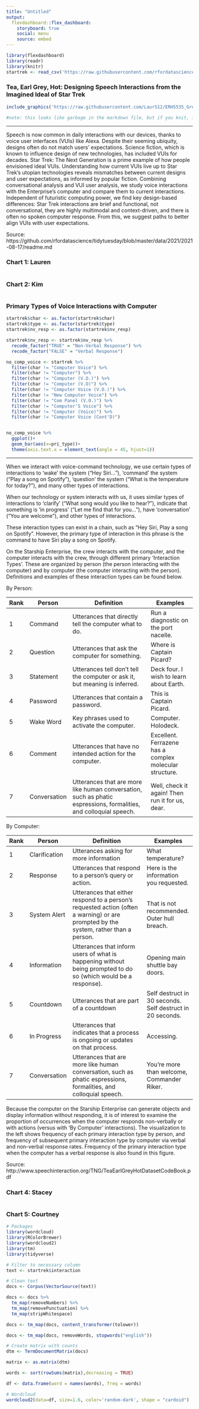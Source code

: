 ```yaml
---
title: "Untitled"
output: 
  flexdashboard::flex_dashboard:
    storyboard: true
    social: menu
    source: embed
---
```


```r
library(flexdashboard)
library(readr)
library(knitr)
startrek <- read_csv('https://raw.githubusercontent.com/rfordatascience/tidytuesday/master/data/2021/2021-08-17/computer.csv')

```


### Tea, Earl Grey, Hot: Designing Speech Interactions from the Imagined Ideal of Star Trek

```r
include_graphics('https://raw.githubusercontent.com/LaurS12/ERHS535_Group_Project/main/Images/data_description.png')

#note: this looks like garbage in the markdown file, but if you knit, it shows up correct.
```

***

Speech is now common in daily interactions with our devices, thanks to voice user interfaces (VUIs) like Alexa. Despite their seeming ubiquity, designs often do not match users’ expectations. Science fiction, which is known to influence design of new technologies, has included VUIs for decades. Star Trek: The Next Generation is a prime example of how people envisioned ideal VUIs. Understanding how current VUIs live up to Star Trek’s utopian technologies reveals mismatches between current designs and user expectations, as informed by popular fiction. Combining conversational analysis and VUI user analysis, we study voice interactions with the Enterprise’s computer and compare them to current interactions. Independent of futuristic computing power, we find key design-based differences: Star Trek interactions are brief and functional, not conversational, they are highly multimodal and context-driven, and there is often no spoken computer response. From this, we suggest paths to better align VUIs with user expectations.

Source: https://github.com/rfordatascience/tidytuesday/blob/master/data/2021/2021-08-17/readme.md


### Chart 1: Lauren

```r

```

### Chart 2: Kim

```r

```

### Primary Types of Voice Interactions with Computer

```r
startrek$char <- as.factor(startrek$char)
startrek$type <- as.factor(startrek$type)
startrek$nv_resp <- as.factor(startrek$nv_resp)

startrek$nv_resp <- startrek$nv_resp %>% 
  recode_factor("TRUE" = "Non-Verbal Response") %>% 
  recode_factor("FALSE" = "Verbal Response")

no_comp_voice <- startrek %>%
  filter(char != "Computer Voice") %>% 
  filter(char != "Computer") %>% 
  filter(char != "Computer (V.O.)") %>% 
  filter(char != "Computer (V.O)") %>% 
  filter(char != "Computer Voice (V.O.)") %>% 
  filter(char != "New Computer Voice") %>% 
  filter(char != "Com Panel (V.O.)") %>% 
  filter(char != "Computer'S Voice") %>% 
  filter(char != "Computer (Voice)") %>% 
  filter(char != "Computer Voice (Cont'D)")


no_comp_voice %>% 
  ggplot()+
  geom_bar(aes(x=pri_type))+
  theme(axis.text.x = element_text(angle = 45, hjust=1))
```

***

When we interact with voice-command technology, we use certain types of interactions to 'wake' the system ("Hey Siri..."), 'command' the system ("Play a song on Spotify"), 'question' the system ("What is the temperature for today?"), and many other types of interactions. 

When our technology or system interacts with us, it uses similar types of interactions to 'clarify' ("What song would you like to hear?"), indicate that something is 'in progress' ("Let me find that for you..."), have 'conversation' ("You are welcome"), and other types of interactions.

These interaction types can exist in a chain, such as "Hey Siri, Play a song on Spotify". However, the primary type of interaction in this phrase is the command to have Siri play a song on Spotify. 

On the Starship Enterprise, the crew interacts with the computer, and the computer interacts with the crew, through different primary 'Interaction Types'. These are organized by person (the person interacting with the computer) and by computer (the computer interacting with the person). Definitions and examples of these interaction types can be found below. 

By Person:

| Rank | Person       | Definition                                                                                                        | Examples                                                |
|------|--------------|-------------------------------------------------------------------------------------------------------------------|---------------------------------------------------------|
| 1    | Command      | Utterances that directly tell the computer what to do.                                                            | Run a diagnostic on the port nacelle.                   |
| 2    | Question     | Utterances that ask the computer for something.                                                                   | Where is Captain Picard?                                |
| 3    | Statement    | Utterances tell don't tell the computer or ask it, but meaning is inferred.                                       | Deck four. I wish to learn about Earth.                 |
| 4    | Password     | Utterances that contain a password.                                                                               | This is Captain Picard.                                 |
| 5    | Wake Word    | Key phrases used to activate the computer.                                                                        | Computer. Holodeck.                                     |
| 6    | Comment      | Utterances that have no intended action for the computer.                                                         | Excellent. Ferrazene has a complex molecular structure. |
| 7    | Conversation | Utterances that are more like human conversation, such as phatic espressions, formalities, and colloquial speech. | Well, check it again! Then run it for us, dear.         |


By Computer:

| Rank | Person        | Definition                                                                                                                           | Examples                                                  |
|------|---------------|--------------------------------------------------------------------------------------------------------------------------------------|-----------------------------------------------------------|
| 1    | Clarification | Utterances asking for more information                                                                                               | What temperature?                                         |
| 2    | Response      | Utterances that respond to a person's query or action.                                                                               | Here is the information you requested.                    |
| 3    | System Alert  | Utterances that either respond to a person's requested action (often a warning) or are prompted by the system, rather than a person. | That is not recommended. Outer hull breach.               |
| 4    | Information   | Utterances that inform users of what is happening without being prompted to do so (which would be a response).                       | Opening main shuttle bay doors.                           |
| 5    | Countdown     | Utterances that are part of a countdown                                                                                              | Self destruct in 30 seconds. Self destruct in 20 seconds. |
| 6    | In Progress   | Utterances that indicates that a process is ongoing or updates on that process.                                                      | Accessing.                                                |
| 7    | Conversation  | Utterances that are more like human conversation, such as phatic espressions, formalities, and colloquial speech.                    | You're more than welcome,  Commander Riker.               |

Because the computer on the Starship Enterprise can generate objects and display information without responding, it is of interest to examine the proportion of occurrences when the computer responds non-verbally or with actions (versus with 'By Computer' interactions). The visualization to the left shows frequency of each primary interaction type by person, and frequency of subsequent primary interaction type by computer via verbal and non-verbal response rates. Frequency of the primary interaction type when the computer has a verbal response is also found in this figure.

Source: http://www.speechinteraction.org/TNG/TeaEarlGreyHotDatasetCodeBook.pdf

### Chart 4: Stacey

```r

```

### Chart 5: Courtney

```r
# Packages
library(wordcloud)
library(RColorBrewer)
library(wordcloud2)
library(tm)
library(tidyverse)

# Filter to necessary column
text <- startrek$interaction

# Clean text
docs <- Corpus(VectorSource(text))

docs <- docs %>%
  tm_map(removeNumbers) %>%
  tm_map(removePunctuation) %>%
  tm_map(stripWhitespace)

docs <- tm_map(docs, content_transformer(tolower))

docs <- tm_map(docs, removeWords, stopwords("english"))

# Create matrix with counts
dtm <- TermDocumentMatrix(docs)

matrix <- as.matrix(dtm) 

words <- sort(rowSums(matrix),decreasing = TRUE) 

df <- data.frame(word = names(words), freq = words)

# Wordcloud
wordcloud2(data=df, size=1.6, color='random-dark', shape = "cardoid")

```
